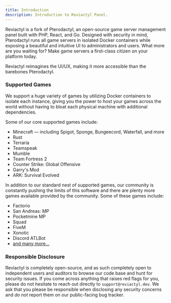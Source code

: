 ```yaml
---
title: Introduction
description: Introduction to Reviactyl Panel.
---
```


Reviactyl is a fork of Pterodactyl, an open-source game server management panel built with PHP, React, and Go. Designed with security in mind, Pterodactyl runs all game servers in isolated Docker containers while exposing a beautiful and intuitive UI to administrators and users. What more are you waiting for? Make game servers a first-class citizen on your platform today.

Reviactyl reimagines the UI/UX, making it more accessible than the barebones Pterodactyl.

### Supported Games

We support a huge variety of games by utilizing Docker containers to isolate each instance, giving you the power to host your games across the world without having to bloat each physical machine with additional dependencies.

Some of our core supported games include:

- Minecraft — including Spigot, Sponge, Bungeecord, Waterfall, and more
- Rust
- Terraria
- Teamspeak
- Mumble
- Team Fortress 2
- Counter Strike: Global Offensive
- Garry's Mod
- ARK: Survival Evolved

In addition to our standard nest of supported games, our community is constantly pushing the limits of this software and there are plenty more games available provided by the community. Some of these games include:

- Factorio
- San Andreas: MP
- Pocketmine MP
- Squad
- FiveM
- Xonotic
- Discord ATLBot
- [and many more...](https://pterodactyleggs.com/)

### Responsible Disclosure

Reviactyl is completely open-source, and as such completely open to independent users and auditors to browse our code base and hunt for security issues. If you come across anything that raises red flags for you, please do not hesitate to reach out directly to `support@reviactyl.dev`. We ask that you please be responsible when disclosing any security concerns and _do not_ report them on our public-facing bug tracker.
